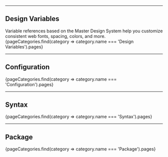 
---

## Design Variables
Variable references based on the Master Design System help you customize consistent web fonts, spacing, colors, and more.
<OverviewButtons>
    {pageCategories.find(category => category.name === 'Design Variables').pages}
</OverviewButtons>

---

## Configuration
<OverviewButtons>
    {pageCategories.find(category => category.name === 'Configuration').pages}
</OverviewButtons>

---

## Syntax
<OverviewButtons>
    {pageCategories.find(category => category.name === 'Syntax').pages}
</OverviewButtons>

---

## Package
<OverviewButtons>
    {pageCategories.find(category => category.name === 'Package').pages}
</OverviewButtons>
